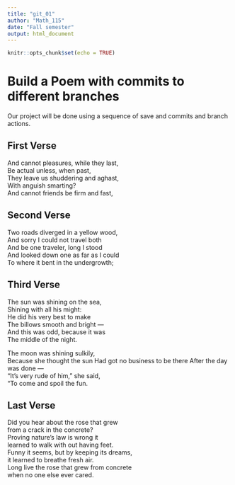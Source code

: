 ```yaml
---
title: "git_01"
author: "Math_115"
date: "Fall semester"
output: html_document
---
```


```r
knitr::opts_chunk$set(echo = TRUE)
```
# Build a Poem with commits to different branches
Our project will be done using a sequence of save and commits and branch actions.
<!-- Do not modify or change any text in "!--" bracketed areas such as this --- these are instructions to
you, if you change any of this the git program will notice it and compromise your git merging strategy !-->

## First Verse 
<!--Put the first five lines of a poem by Lewis Carrol in this section!-->
And cannot pleasures, while they last,  
Be actual unless, when past,  
They leave us shuddering and aghast,  
With anguish smarting?  
And cannot friends be firm and fast,   


## Second Verse
<!--Put the first five lines of a poem by Robert Frost here!-->
Two roads diverged in a yellow wood,  
And sorry I could not travel both   
And be one traveler, long I stood   
And looked down one as far as I could   
To where it bent in the undergrowth;   


## Third Verse
<!--Put the first two verses of The Walrus and the Carpenter here!-->
The sun was shining on the sea,  
      Shining with all his might:  
He did his very best to make  
      The billows smooth and bright —  
And this was odd, because it was  
      The middle of the night.  

The moon was shining sulkily,  
      Because she thought the sun 
Had got no business to be there 
      After the day was done —  
"It's very rude of him," she said,  
      "To come and spoil the fun.  
      
## Last Verse
<!--Put a short poem of your choice 8-20 lines,here!-->
Did you hear about the rose that grew  
from a crack in the concrete?  
Proving nature's law is wrong it   
learned to walk with out having feet.  
Funny it seems, but by keeping its dreams,    
it learned to breathe fresh air.    
Long live the rose that grew from concrete   
when no one else ever cared.    